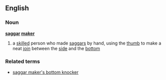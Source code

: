 ==English==
===Noun===
'''[[saggar]] [[maker]]'''
# a [[skilled]] person who made [[saggar]]s by hand, using the [[thumb]] to make a neat [[join]] between the [[side]] and the [[bottom]]
===Related terms===
*[[saggar maker's bottom knocker]]